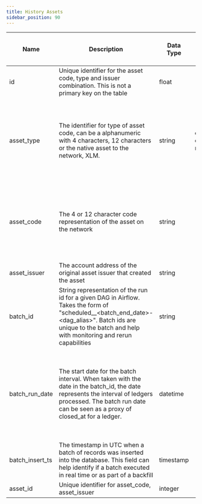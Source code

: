 ```yaml
---
title: History Assets
sidebar_position: 90
---
```


| Name            | Description                                                                                                                                                                                                    | Data Type | Domain Values                                   | Primary Key? | Natural Key? | Partition or Cluster Field? | Required? | Notes                                                                                                                                                   |
| --------------- | -------------------------------------------------------------------------------------------------------------------------------------------------------------------------------------------------------------- | --------- | ----------------------------------------------- | ------------ | ------------ | --------------------------- | --------- | ------------------------------------------------------------------------------------------------------------------------------------------------------- |
| id              | Unique identifier for the asset code, type and issuer combination. This is not a primary key on the table                                                                                                      | float     |                                                 |              | Yes          |                             | Yes       |                                                                                                                                                         |
| asset_type      | The identifier for type of asset code, can be a alphanumeric with 4 characters, 12 characters or the native asset to the network, XLM.                                                                         | string    | credit_alphanum4 credit_alphanum12 native       |              | Yes          | cluster                     | Yes       | XLM is the native asset to the network. XLM has no asset code or issuer representation and will instead be displayed with an asset type of 'native'     |
| asset_code      | The 4 or 12 character code representation of the asset on the network                                                                                                                                          | string    |                                                 |              | Yes          | cluster                     | No        | Asset codes have no guarantees of uniqueness. The combination of asset code, issuer and type represents a distinct asset                                |
| asset_issuer    | The account address of the original asset issuer that created the asset                                                                                                                                        | string    |                                                 |              | Yes          | cluster                     | No        |                                                                                                                                                         |
| batch_id        | String representation of the run id for a given DAG in Airflow. Takes the form of "scheduled__<batch_end_date>-<dag_alias>". Batch ids are unique to the batch and help with monitoring and rerun capabilities | string    |                                                 |              | Yes          |                             | Yes       |                                                                                                                                                         |
| batch_run_date  | The start date for the batch interval. When taken with the date in the batch_id, the date represents the interval of ledgers processed. The batch run date can be seen as a proxy of closed_at for a ledger.   | datetime  |                                                 |              |              | MONTH partition             | Yes       | The table is partitioned on batch_run_date. It is recommended to always include the batch_run_date in the filter if possible to help reduce query cost. |
| batch_insert_ts | The timestamp in UTC when a batch of records was inserted into the database. This field can help identify if a batch executed in real time or as part of a backfill                                            | timestamp |                                                 |              |              |                             | Yes       |                                                                                                                                                         |
| asset_id        | Unique identifier for asset_code, asset_issuer                                                                                                                                                                 | integer   |                                                 |              |              |                             | No        |                                                                                                                                                         |